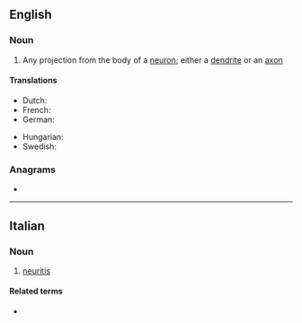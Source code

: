 ==English==

===Noun===
{{wikipedia}}
{{en-noun}}

# {{lb|en|neuroanatomy}} Any projection from the body of a [[neuron]]; either a [[dendrite]] or an [[axon]]

====Translations====
{{trans-top|any projection from the body of a neuron}}
* Dutch: {{t+|nl|neuriet}}
* French: {{t+|fr|neurite|m}}
* German: {{t|de|Neurit|m}}
{{trans-mid}}
* Hungarian: {{t|hu|neurit}}
* Swedish: {{t+|sv|neurit}}
{{trans-bottom}}

===Anagrams===
* {{anagrams|en|a=eeinrtu|retinue|reunite|unitree|uterine}}

----

==Italian==

===Noun===
{{it-noun|f}}

# {{lb|it|pathology}} [[neuritis]]

====Related terms====
* {{l|it|neuritico}}